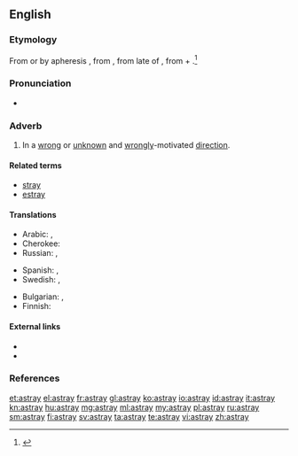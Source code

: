 ==English==

===Etymology===
From {{etyl|enm}} {{term|astraien|lang=enm}} or by apheresis {{term|straien}}, from {{etyl|fro}} {{term|estraier||to stray|lang=fro}}, from late {{etyl|ML.}}  of {{term|extravagari||to wander beyond}}, from {{etyl|la}} {{term|extra||lang=la|beyond}} + {{term|vagari||lang=la|to wander, stray}}.<ref>{{R:Century 1911}}</ref>

===Pronunciation===
* {{rhymes|eɪ}}

===Adverb===
{{en-adv|?}}

# In a [[wrong]] or [[unknown]] and [[wrongly]]-motivated [[direction]].

====Related terms====
* [[stray]]
* [[estray]]

====Translations====
{{trans-top|in a wrong direction}}
* Arabic: {{t-|ar|بضلال|tr=biḍalaal|sc=Arab}}, {{t-|ar|على ضلال|tr=ʕalaa ḍalaal|sc=Arab}}
* Cherokee: {{t-|chr|ᎤᎴᎾᎯᏛ|tr=ulenahidv|sc=Cher}}
* Russian: {{t+|ru|заблудиться|tr=zabludívšisʹ|alt=заблудившись|sc=Cyrl}}, {{t-|ru|сбившись с пути|tr=sbívšisʹ s putí|sc=Cyrl}}
{{trans-mid}}
* Spanish: {{t+|es|perdido}}, {{t-|es|extraviado}}
* Swedish: {{t+|sv|vilse}}, {{t-|sv|på villovägar}}
{{trans-bottom}}
{{checktrans-top}}
* Bulgarian: {{t+|bg|заблуден}}, {{t+|bg|залутан}}
* Finnish: {{t-|fi|eksyksissä}}
{{trans-bottom}}

====External links====
* {{R:Webster 1913}}
* {{R:OneLook}}

===References===
<references/>

[[et:astray]]
[[el:astray]]
[[fr:astray]]
[[gl:astray]]
[[ko:astray]]
[[io:astray]]
[[id:astray]]
[[it:astray]]
[[kn:astray]]
[[hu:astray]]
[[mg:astray]]
[[ml:astray]]
[[my:astray]]
[[pl:astray]]
[[ru:astray]]
[[sm:astray]]
[[fi:astray]]
[[sv:astray]]
[[ta:astray]]
[[te:astray]]
[[vi:astray]]
[[zh:astray]]